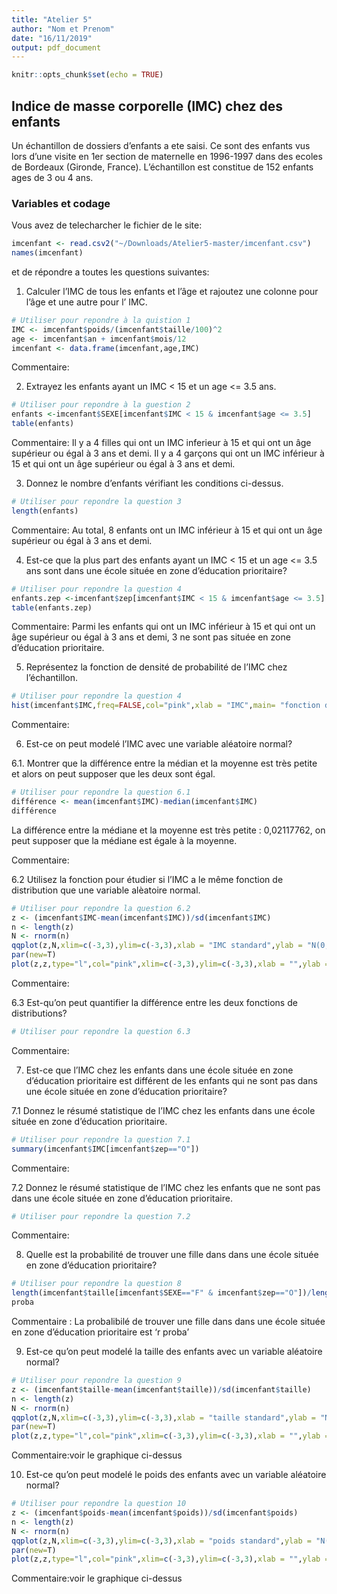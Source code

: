 ```yaml
---
title: "Atelier 5"
author: "Nom et Prenom"
date: "16/11/2019"
output: pdf_document
---
```


```r
knitr::opts_chunk$set(echo = TRUE)
```

## Indice de masse corporelle (IMC) chez des enfants

Un échantillon de dossiers d'enfants a ete saisi. Ce sont des enfants vus lors
d'une visite en 1er section de maternelle en 1996-1997 dans des ecoles de 
Bordeaux (Gironde, France). L’échantillon est constitue de 152 enfants ages de 3
ou 4 ans. 

### Variables et codage

\begin{tabular}{|l|c|c|}
\hline
Description & Unite ou Codage & Variable \\
\hline
Sexe & \texttt{F} pour fille ; \texttt{G} pour garcon & \texttt{SEXE} \\
\hline
Ecole située en zone d'education prioritaire & \texttt{O} pour oui; \texttt{N} pour non & \texttt{zep} \\
\hline
Poids & \texttt{Kg} (arrondi à 100g près) & \texttt{poids} \\
\hline
Âge à la date de la visite & Années & \texttt{an} \\
\hline
Âge à la date de la visite & Mois & \texttt{mois} \\
\hline
Taille & Cm  (arrondi à 0.5cm près) & \texttt{taille} \\
\hline
\end{tabular}

Vous avez de telecharcher le fichier \texttt{imcenfant.csv} de le site:

\url{https://github.com/afalco/Atelier5/}



```r
imcenfant <- read.csv2("~/Downloads/Atelier5-master/imcenfant.csv")
names(imcenfant)
```

et de répondre a toutes les questions suivantes:


 1. Calculer l'IMC de tous les enfants et l'âge et rajoutez une colonne pour l'âge et une autre pour l' IMC.
 
```r
# Utiliser pour repondre à la quistion 1
IMC <- imcenfant$poids/(imcenfant$taille/100)^2
age <- imcenfant$an + imcenfant$mois/12
imcenfant <- data.frame(imcenfant,age,IMC)
```

Commentaire:

 2. Extrayez les enfants ayant un IMC < 15 et un age <= 3.5 ans.
 
```r
# Utiliser pour repondre à la guestion 2
enfants <-imcenfant$SEXE[imcenfant$IMC < 15 & imcenfant$age <= 3.5]
table(enfants)
```

Commentaire: Il y a 4 filles qui ont un IMC inferieur à 15 et qui ont un âge supérieur ou égal à 3 ans et demi. Il y a 4 garçons qui ont un IMC inférieur à 15 et qui ont un âge supérieur ou égal à 3 ans et demi.

 3. Donnez le nombre d'enfants vérifiant les conditions ci-dessus.
 
```r
# Utiliser pour repondre la question 3
length(enfants)
```
 
Commentaire: Au total, 8 enfants ont un IMC inférieur à 15 et qui ont un âge supérieur ou égal à 3 ans et demi.

 4. Est-ce que la plus part des enfants ayant un IMC < 15 et un age <= 3.5 ans sont dans une école située en zone d’éducation prioritaire?
 
```r
# Utiliser pour repondre la question 4
enfants.zep <-imcenfant$zep[imcenfant$IMC < 15 & imcenfant$age <= 3.5]
table(enfants.zep)
```
 
 Commentaire: Parmi les enfants qui ont un IMC inférieur à 15 et qui ont un âge supérieur ou égal à 3 ans et demi, 3 ne sont pas située en zone d’éducation prioritaire.

 5. Représentez la fonction de densité de probabilité de l'IMC chez l'échantillon.
 
```r
# Utiliser pour repondre la question 4
hist(imcenfant$IMC,freq=FALSE,col="pink",xlab = "IMC",main= "fonction de densité de probabilité de l'IMC")
```
 
 Commentaire:


  6. Est-ce on peut modelé l'IMC avec une variable aléatoire normal?

6.1. Montrer que la différence entre la médian et la moyenne est très petite et alors on peut supposer que les deux sont égal.  
    
```r
# Utiliser pour repondre la question 6.1
différence <- mean(imcenfant$IMC)-median(imcenfant$IMC)
différence
```
La différence entre la médiane et la moyenne est très petite : 0,02117762, on peut supposer que la médiane est égale à la moyenne.

Commentaire:


6.2 Utilisez la fonction \texttt{qqplot()} pour étudier si l'IMC a le même fonction de distribution que une variable alèatoire normal. 
  
```r
# Utiliser pour repondre la question 6.2
z <- (imcenfant$IMC-mean(imcenfant$IMC))/sd(imcenfant$IMC)
n <- length(z)
N <- rnorm(n)
qqplot(z,N,xlim=c(-3,3),ylim=c(-3,3),xlab = "IMC standard",ylab = "N(0,1)")
par(new=T)
plot(z,z,type="l",col="pink",xlim=c(-3,3),ylim=c(-3,3),xlab = "",ylab = "")
```
  
Commentaire:
  
6.3 Est-qu'on peut quantifier la différence entre les deux fonctions de distributions?
  
```r
# Utiliser pour repondre la question 6.3
```
Commentaire:

 
 7. Est-ce que l'IMC chez les enfants dans une école située en zone d’éducation prioritaire est différent de les enfants qui ne sont pas dans une école située en zone d’éducation prioritaire?
 
7.1 Donnez le résumé statistique de l'IMC chez les enfants dans une école située en zone d’éducation prioritaire.

```r
# Utiliser pour repondre la question 7.1
summary(imcenfant$IMC[imcenfant$zep=="O"])
```

Commentaire:
 
7.2 Donnez le résumé statistique de l'IMC chez les enfants que ne sont pas dans une école située en zone d’éducation prioritaire. 

```r
# Utiliser pour repondre la question 7.2
```
 
 Commentaire:


  8. Quelle est la probabilité de trouver une fille dans dans une école située en zone d’éducation prioritaire?
  
```r
# Utiliser pour repondre la question 8
length(imcenfant$taille[imcenfant$SEXE=="F" & imcenfant$zep=="O"])/length(imcenfant$taille[imcenfant$SEXE=="F"])
proba
```
Commentaire : La probalibilé de trouver une fille dans dans une école située en zone d’éducation prioritaire est 'r proba' 

  9. Est-ce qu'on peut modelé la taille des enfants avec un variable aléatoire normal?
  
```r
# Utiliser pour repondre la question 9
z <- (imcenfant$taille-mean(imcenfant$taille))/sd(imcenfant$taille)
n <- length(z)
N <- rnorm(n)
qqplot(z,N,xlim=c(-3,3),ylim=c(-3,3),xlab = "taille standard",ylab = "N(0,1)")
par(new=T)
plot(z,z,type="l",col="pink",xlim=c(-3,3),ylim=c(-3,3),xlab = "",ylab = "")

```
  
  Commentaire:voir le graphique ci-dessus
  
  10. Est-ce qu'on peut modelé le poids des enfants avec un variable aléatoire normal?

```r
# Utiliser pour repondre la question 10
z <- (imcenfant$poids-mean(imcenfant$poids))/sd(imcenfant$poids)
n <- length(z)
N <- rnorm(n)
qqplot(z,N,xlim=c(-3,3),ylim=c(-3,3),xlab = "poids standard",ylab = "N(0,1)")
par(new=T)
plot(z,z,type="l",col="pink",xlim=c(-3,3),ylim=c(-3,3),xlab = "",ylab = "")
```

  Commentaire:voir le graphique ci-dessus